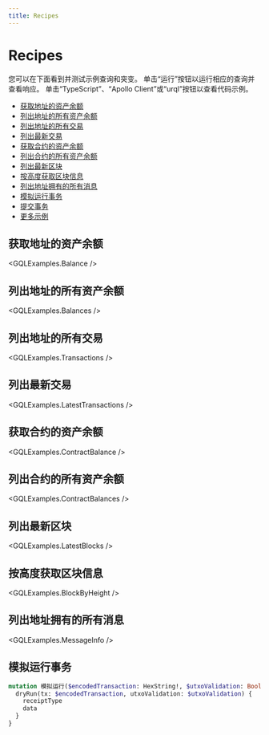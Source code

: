 ```yaml
---
title: Recipes
---
```


# Recipes

您可以在下面看到并测试示例查询和突变。
单击“运行”按钮以运行相应的查询并查看响应。
单击“TypeScript”、“Apollo Client”或“urql”按钮以查看代码示例。

- [获取地址的资产余额](#获取地址的资产余额)
- [列出地址的所有资产余额](#列出地址的所有资产余额)
- [列出地址的所有交易](#列出地址的所有交易)
- [列出最新交易](#列出最新交易)
- [获取合约的资产余额](#获取合约的资产余额)
- [列出合约的所有资产余额](#列出合约的所有资产余额)
- [列出最新区块](#列出最新区块)
- [按高度获取区块信息](#按高度获取区块信息)
- [列出地址拥有的所有消息](#列出地址拥有的所有消息)
- [模拟运行事务](#模拟运行事务)
- [提交事务](#提交事务)
- [更多示例](#更多示例)

## 获取地址的资产余额

<GQLExamples.Balance />

<CodeExamples
  file="../examples/tests/balance.test.ts"
  ts_testCase="使用 TypeScript 获取余额"
  apollo_testCase="使用 Apollo 获取余额"
  urql_testCase="使用 urql 获取余额"
/>

## 列出地址的所有资产余额

<GQLExamples.Balances />

<CodeExamples
  file="../examples/tests/balances.test.ts"
  ts_testCase="使用 TypeScript 获取所有余额"
  apollo_testCase="使用 Apollo 获取所有余额"
  urql_testCase="使用 urql 获取所有余额"
/>

## 列出地址的所有交易

<GQLExamples.Transactions />

<CodeExamples
  file="../examples/tests/transactions-by-owner.test.ts"
  ts_testCase="使用 TypeScript 获取交易"
  apollo_testCase="使用 Apollo 获取交易"
  urql_testCase="使用 urql 获取交易"
/>

## 列出最新交易

<GQLExamples.LatestTransactions />

<CodeExamples
  file="../examples/tests/latest-transactions.test.ts"
  ts_testCase="使用 TypeScript 获取最新交易"
  apollo_testCase="使用 Apollo 获取最新交易"
  urql_testCase="使用 urql 获取最新交易"
/>

## 获取合约的资产余额

<GQLExamples.ContractBalance />

<CodeExamples
  file="../examples/tests/contract-balance.test.ts"
  ts_testCase="使用 TypeScript 获取合约余额"
  apollo_testCase="使用 Apollo 获取合约余额"
  urql_testCase="使用 urql 获取合约余额"
/>

## 列出合约的所有资产余额

<GQLExamples.ContractBalances />

<CodeExamples
  file="../examples/tests/contract-balances.test.ts"
  ts_testCase="使用 TypeScript 获取所有合约余额"
  apollo_testCase="使用 Apollo 获取所有合约余额"
  urql_testCase="使用 urql 获取所有合约余额"
/>

## 列出最新区块

<GQLExamples.LatestBlocks />

<CodeExamples
  file="../examples/tests/latest-blocks.test.ts"
  ts_testCase="使用 TypeScript 获取最新区块"
  apollo_testCase="使用 Apollo 获取最新区块"
  urql_testCase="使用 urql 获取最新区块"
/>

## 按高度获取区块信息

<GQLExamples.BlockByHeight />

<CodeExamples
  file="../examples/tests/block.test.ts"
  ts_testCase="使用 TypeScript 按高度获取区块信息"
  apollo_testCase="使用 Apollo 按高度获取区块信息"
  urql_testCase="使用 urql 按高度获取区块信息"
/>

## 列出地址拥有的所有消息

<GQLExamples.MessageInfo />

<CodeExamples
  file="../examples/tests/messages.test.ts"
  ts_testCase="使用 TypeScript 获取消息"
  apollo_testCase="使用 Apollo 获取消息"
  urql_testCase="使用 urql 获取消息"
/>

## 模拟运行事务

```graphql
mutation 模拟运行($encodedTransaction: HexString!, $utxoValidation: Boolean) {
  dryRun(tx: $encodedTransaction, utxoValidation: $utxoValidation) {
    receiptType
    data
  }
}
